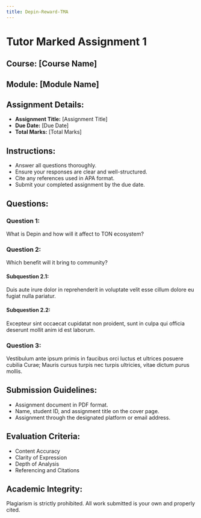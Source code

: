 ```yaml
---
title: Depin-Reward-TMA 
---
```


# Tutor Marked Assignment 1

## Course: [Course Name]

## Module: [Module Name]

## Assignment Details:
- **Assignment Title:** [Assignment Title]
- **Due Date:** [Due Date]
- **Total Marks:** [Total Marks]

## Instructions:
- Answer all questions thoroughly.
- Ensure your responses are clear and well-structured.
- Cite any references used in APA format.
- Submit your completed assignment by the due date.

## Questions:

### Question 1: 
What is Depin and how will it affect to TON ecosystem?

### Question 2:
Which benefit will it bring to community?

#### Subquestion 2.1:
Duis aute irure dolor in reprehenderit in voluptate velit esse cillum dolore eu fugiat nulla pariatur.

#### Subquestion 2.2:
Excepteur sint occaecat cupidatat non proident, sunt in culpa qui officia deserunt mollit anim id est laborum.

### Question 3:
Vestibulum ante ipsum primis in faucibus orci luctus et ultrices posuere cubilia Curae; Mauris cursus turpis nec turpis ultricies, vitae dictum purus mollis.

## Submission Guidelines:
- Assignment document in PDF format.
- Name, student ID, and assignment title on the cover page.
- Assignment through the designated platform or email address.

## Evaluation Criteria:
- Content Accuracy
- Clarity of Expression
- Depth of Analysis
- Referencing and Citations

## Academic Integrity:
Plagiarism is strictly prohibited. All work submitted is your own and properly cited.